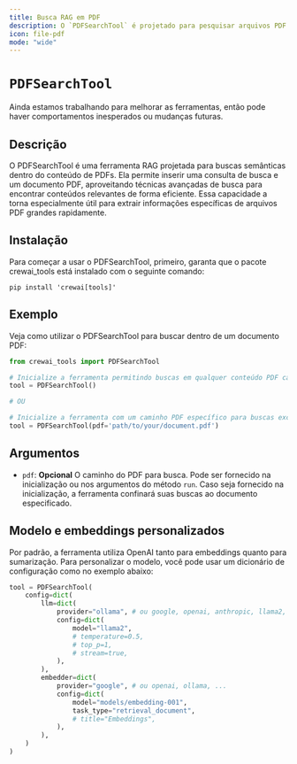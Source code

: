 ```yaml
---
title: Busca RAG em PDF
description: O `PDFSearchTool` é projetado para pesquisar arquivos PDF e retornar os resultados mais relevantes.
icon: file-pdf
mode: "wide"
---
```


# `PDFSearchTool`

<Note>
    Ainda estamos trabalhando para melhorar as ferramentas, então pode haver comportamentos inesperados ou mudanças futuras.
</Note>

## Descrição

O PDFSearchTool é uma ferramenta RAG projetada para buscas semânticas dentro do conteúdo de PDFs. Ela permite inserir uma consulta de busca e um documento PDF, aproveitando técnicas avançadas de busca para encontrar conteúdos relevantes de forma eficiente.
Essa capacidade a torna especialmente útil para extrair informações específicas de arquivos PDF grandes rapidamente.

## Instalação

Para começar a usar o PDFSearchTool, primeiro, garanta que o pacote crewai_tools está instalado com o seguinte comando:

```shell
pip install 'crewai[tools]'
```

## Exemplo
Veja como utilizar o PDFSearchTool para buscar dentro de um documento PDF:

```python Code
from crewai_tools import PDFSearchTool

# Inicialize a ferramenta permitindo buscas em qualquer conteúdo PDF caso o caminho seja informado durante a execução
tool = PDFSearchTool()

# OU

# Inicialize a ferramenta com um caminho PDF específico para buscas exclusivas naquele documento
tool = PDFSearchTool(pdf='path/to/your/document.pdf')
```

## Argumentos

- `pdf`: **Opcional** O caminho do PDF para busca. Pode ser fornecido na inicialização ou nos argumentos do método `run`. Caso seja fornecido na inicialização, a ferramenta confinará suas buscas ao documento especificado.

## Modelo e embeddings personalizados

Por padrão, a ferramenta utiliza OpenAI tanto para embeddings quanto para sumarização. Para personalizar o modelo, você pode usar um dicionário de configuração como no exemplo abaixo:

```python Code
tool = PDFSearchTool(
    config=dict(
        llm=dict(
            provider="ollama", # ou google, openai, anthropic, llama2, ...
            config=dict(
                model="llama2",
                # temperature=0.5,
                # top_p=1,
                # stream=true,
            ),
        ),
        embedder=dict(
            provider="google", # ou openai, ollama, ...
            config=dict(
                model="models/embedding-001",
                task_type="retrieval_document",
                # title="Embeddings",
            ),
        ),
    )
)
```